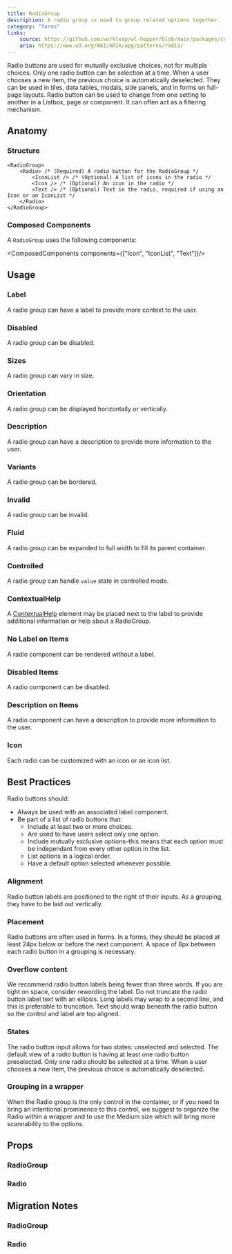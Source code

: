 ```yaml
---
title: RadioGroup
description: A radio group is used to group related options together.
category: "forms"
links:
    source: https://github.com/workleap/wl-hopper/blob/main/packages/components/src/radio/src/RadioGroup.tsx
    aria: https://www.w3.org/WAI/ARIA/apg/patterns/radio/
---
```


Radio buttons are used for mutually exclusive choices, not for multiple choices. Only one radio button can be selection at a time. When a user chooses a new item, the previous choice is automatically deselected.
They can be used in tiles, data tables, modals, side panels, and in forms on full-page layouts.
Radio button can be used to change from one setting to another in a Listbox, page or component. It can often act as a filtering mechanism.

<Example src="radio/docs/preview" />

## Anatomy

### Structure

```tsx
<RadioGroup>
    <Radio> /* (Required) A radio button for the RadioGroup */
        <IconList /> /* (Optional) A list of icons in the radio */
        <Icon /> /* (Optional) An icon in the radio */
        <Text /> /* (Optional) Text in the radio, required if using an Icon or an IconList */
    </Radio>
</RadioGroup>
```

### Composed Components

A `RadioGroup` uses the following components:

<ComposedComponents components={["Icon", "IconList", "Text"]}/>

## Usage

### Label

A radio group can have a label to provide more context to the user.

<Example src="radio/docs/radio-group/label" />

### Disabled

A radio group can be disabled.

<Example src="radio/docs/radio-group/disabled" />

### Sizes

A radio group can vary in size.

<Example src="radio/docs/radio-group/size" />

### Orientation

A radio group can be displayed horizontally or vertically.

<Example src="radio/docs/radio-group/orientation" />

### Description

A radio group can have a description to provide more information to the user.

<Example src="radio/docs/radio-group/description" />

### Variants

A radio group can be bordered.

<Example src="radio/docs/radio-group/bordered" />

### Invalid

A radio group can be invalid.

<Example src="radio/docs/radio-group/invalid" />

### Fluid

A radio group can be expanded to full width to fill its parent container.

<Example src="radio/docs/radio-group/isFluid" />

### Controlled

A radio group can handle `value` state in controlled mode.

<Example src="radio/docs/radio-group/controlled" />

### ContextualHelp

A [ContextualHelp](/components/ContextualHelp) element may be placed next to the label to provide additional information or help about a RadioGroup.

<Example src="radio/docs/radio-group/ContextualHelp" />

### No Label on Items

A radio component can be rendered without a label.

<Example src="radio/docs/radio/noLabel" />

### Disabled Items

A radio component can be disabled.

<Example src="radio/docs/radio/disabled" />

### Description on Items

A radio component can have a description to provide more information to the user.

<Example src="radio/docs/radio/description" />

### Icon

Each radio can be customized with an icon or an icon list.

<Example src="radio/docs/radio/icons" />

## Best Practices

Radio buttons should:

- Always be used with an associated label component.
- Be part of a list of radio buttons that:
  - Include at least two or more choices.
  - Are used to have users select only one option.
  - Include mutually exclusive options–this means that each option must be independant from every other option in the list.
  - List options in a logical order.
  - Have a default option selected whenever possible.

### Alignment

Radio button labels are positioned to the right of their inputs. As a grouping, they have to be laid out vertically.

### Placement

Radio buttons are often used in forms. In a forms, they should be placed at least 24px below or before the next component. A space of 8px between each radio button in a grouping is necessary.

### Overflow content

We recommend radio button labels being fewer than three words. If you are tight on space, consider rewording the label. Do not truncate the radio button label text with an ellipsis.
Long labels may wrap to a second line, and this is preferable to truncation. Text should wrap beneath the radio button so the control and label are top aligned.

### States

The radio button input allows for two states: unselected and selected. The default view of a radio button is having at least one radio button preselected. Only one radio should be selected at a time. When a user chooses a new item, the previous choice is automatically deselected.

### Grouping in a wrapper

When the Radio group is the only control in the container, or if you need to bring an intentional prominence to this control, we suggest to organize the Radio within a wrapper and to use the Medium size which will bring more scannability to the options.

## Props

### RadioGroup

<PropTable component="RadioGroup" />

### Radio

<PropTable component="Radio" />

## Migration Notes

### RadioGroup

<MigrateGuide src="radio/docs/migration-notes-radiogroup" />

### Radio

<MigrateGuide src="radio/docs/migration-notes-radio" />

